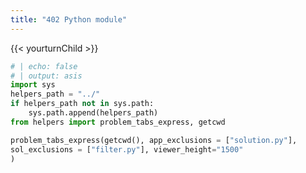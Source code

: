 ```yaml
---
title: "402 Python module"
---
```


{{< yourturnChild >}}

```python
# | echo: false
# | output: asis
import sys
helpers_path = "../"
if helpers_path not in sys.path:
    sys.path.append(helpers_path)
from helpers import problem_tabs_express, getcwd

problem_tabs_express(getcwd(), app_exclusions = ["solution.py"],
sol_exclusions = ["filter.py"], viewer_height="1500"
)
```
